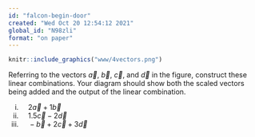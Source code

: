```yaml
---
id: "falcon-begin-door"
created: "Wed Oct 20 12:54:12 2021"
global_id: "N98zli"
format: "on paper"
---
```


```r
knitr::include_graphics("www/4vectors.png")
```

Referring to  the vectors $\vec{a}$,  $\vec{b}$,  $\vec{c}$, and  $\vec{d}$ in  the figure, construct these  linear combinations. Your diagram should  show  both the scaled  vectors being  added and the output  of the linear  combination.

i. $\ \ \ \ 2 \vec{a}   + 1 \vec{b}$
ii. $\ \ \ \ 1.5 \vec{c} - 2 \vec{d}$
iii.  $\ \ \ \ - \vec{b} + 2\vec{c}  + 3\vec{d}$
